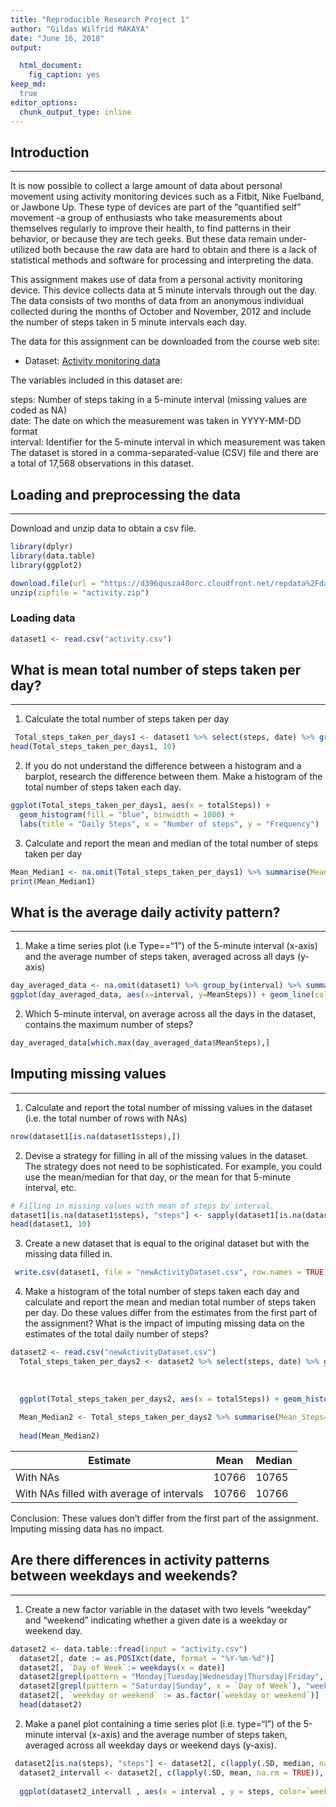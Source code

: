 ---
title: "Reproducible Research Project 1"
author: "Gildas Wilfrid MAKAYA"
date: "June 16, 2018"
output:

  html_document: 
    fig_caption: yes
keep_md:
  true
editor_options: 
  chunk_output_type: inline
---


## Introduction
***
It is now possible to collect a large amount of data about personal movement using activity monitoring devices such as a Fitbit, Nike Fuelband, or Jawbone Up. These type of devices are part of the "quantified self" movement -a group of enthusiasts who take measurements about themselves regularly to improve their health, to find patterns in their behavior, or because they are tech geeks. But these data remain under-utilized both because the raw data are hard to obtain and there is a lack of statistical methods and software for processing and interpreting the data.

This assignment makes use of data from a personal activity monitoring device. This device collects data at 5 minute intervals through out the day. The data consists of two months of data from an anonymous individual collected during the months of October and November, 2012 and include the number of steps taken in 5 minute intervals each day.

The data for this assignment can be downloaded from the course web site:

* Dataset: [Activity monitoring data](https://d396qusza40orc.cloudfront.net/repdata%2Fdata%2Factivity.zip) 

The variables included in this dataset are:

steps: Number of steps taking in a 5-minute interval (missing values are coded as NA) </br>
date: The date on which the measurement was taken in YYYY-MM-DD format </br>
interval: Identifier for the 5-minute interval in which measurement was taken </br>
The dataset is stored in a comma-separated-value (CSV) file and there are a total of 17,568 observations in this dataset. 

## Loading and preprocessing the data
***
Download and unzip data to obtain a csv file.

```{r echo=TRUE, message=TRUE}
library(dplyr)
library(data.table)
library(ggplot2)

download.file(url = "https://d396qusza40orc.cloudfront.net/repdata%2Fdata%2Factivity.zip", destfile = "activity.zip")
unzip(zipfile = "activity.zip")
```

### Loading data 
```{r}
dataset1 <- read.csv("activity.csv")
```

## What is mean total number of steps taken per day?
***
1. Calculate the total number of steps taken per day

```{r echo=TRUE, include=TRUE, fig.path="PA1_template_files/"}
 Total_steps_taken_per_days1 <- dataset1 %>% select(steps, date) %>% group_by(date) %>% summarise(totalSteps=sum(steps))
head(Total_steps_taken_per_days1, 10)
```

2. If you do not understand the difference between a histogram and a barplot, research the difference between them. Make a histogram of the total number of steps taken each day. 

```{r echo=TRUE, include=TRUE, fig.path="PA1_template_files/"}
ggplot(Total_steps_taken_per_days1, aes(x = totalSteps)) +
  geom_histogram(fill = "blue", binwidth = 1000) +
  labs(title = "Daily Steps", x = "Number of steps", y = "Frequency")
```

3. Calculate and report the mean and median of the total number of steps taken per day
```{r echo=TRUE, include=TRUE, fig.path="PA1_template_files/"}
Mean_Median1 <- na.omit(Total_steps_taken_per_days1) %>% summarise(Mean_Steps=mean(totalSteps), Median_Steps=median(totalSteps))
print(Mean_Median1)
```

## What is the average daily activity pattern?
***
1. Make a time series plot (i.e Type=="1") of the 5-minute interval (x-axis) and the average number of steps taken, averaged across all days (y-axis)

```{r echo=TRUE, include=TRUE, fig.path="PA1_template_files/"}
day_averaged_data <- na.omit(dataset1) %>% group_by(interval) %>% summarise(MeanSteps=mean(steps))
ggplot(day_averaged_data, aes(x=interval, y=MeanSteps)) + geom_line(color="red", size=1) + labs(title="Avarage Daily Steps", x="Interval", y="Average steps per day")
```

2. Which 5-minute interval, on average across all the days in the dataset, contains the maximum number of steps?

```{r echo=TRUE, include=TRUE, fig.path="PA1_template_files/"}
day_averaged_data[which.max(day_averaged_data$MeanSteps),]
```


## Imputing missing values
***
1. Calculate and report the total number of missing values in the dataset (i.e. the total number of rows with NAs)

```{r echo=TRUE}
nrow(dataset1[is.na(dataset1$steps),])
```

2. Devise a strategy for filling in all of the missing values in the dataset. The strategy does not need to be sophisticated. For example, you could use the mean/median for that day, or the mean for that 5-minute interval, etc.

```{r echo=TRUE, include=TRUE, fig.path="PA1_template_files/"}
# Filling in missing values with mean of steps by interval. 
dataset1[is.na(dataset1$steps), "steps"] <- sapply(dataset1[is.na(dataset1$steps), "interval"], function(X){day_averaged_data[which(day_averaged_data$interval==X),]$MeanSteps})
head(dataset1, 10)
```

3. Create a new dataset that is equal to the original dataset but with the missing data filled in.

```{r echo=TRUE, include=TRUE}
 write.csv(dataset1, file = "newActivityDataset.csv", row.names = TRUE)
```

4. Make a histogram of the total number of steps taken each day and calculate and report the mean and median total number of steps taken per day. Do these values differ from the estimates from the first part of the assignment? What is the impact of imputing missing data on the estimates of the total daily number of steps?

```{r echo=TRUE, include=TRUE, fig.path="PA1_template_files/"}
dataset2 <- read.csv("newActivityDataset.csv")
  Total_steps_taken_per_days2 <- dataset2 %>% select(steps, date) %>% group_by(date) %>% summarise(totalSteps=sum(steps))
  
  
  
  ggplot(Total_steps_taken_per_days2, aes(x = totalSteps)) + geom_histogram(fill = "blue", binwidth = 1000) + labs(title = "Daily Steps", x = "Steps", y = "Frequency")
  
  Mean_Median2 <- Total_steps_taken_per_days2 %>% summarise(Mean_Steps=mean(totalSteps), Median_Steps=median(totalSteps))
  
  head(Mean_Median2)
```

Estimate | Mean | Median
--- | --- | ---
With NAs | 10766 | 10765
With NAs filled with average of intervals | 10766 | 10766

Conclusion: These values don't differ from the first part of the assignment. Imputing missing data has no impact.

## Are there differences in activity patterns between weekdays and weekends?
***
1. Create a new factor variable in the dataset with two levels "weekday" and "weekend" indicating whether a given date is a weekday or weekend day.

```{r echo=TRUE, include=TRUE, fig.path="PA1_template_files/"}
dataset2 <- data.table::fread(input = "activity.csv")
  dataset2[, date := as.POSIXct(date, format = "%Y-%m-%d")]
  dataset2[, `Day of Week`:= weekdays(x = date)]
  dataset2[grepl(pattern = "Monday|Tuesday|Wednesday|Thursday|Friday", x = `Day of Week`), "weekday or weekend"] <- "weekday"
  dataset2[grepl(pattern = "Saturday|Sunday", x = `Day of Week`), "weekday or weekend"] <- "weekend"
  dataset2[, `weekday or weekend` := as.factor(`weekday or weekend`)]
  head(dataset2)
```

2. Make a panel plot containing a time series plot (i.e. type="l") of the 5-minute interval (x-axis) and the average number of steps taken, averaged across all weekday days or weekend days (y-axis).

```{r echo=TRUE, include=TRUE, fig.path="PA1_template_files/"}
 dataset2[is.na(steps), "steps"] <- dataset2[, c(lapply(.SD, median, na.rm = TRUE)), .SDcols = c("steps")]
  dataset2_intervall <- dataset2[, c(lapply(.SD, mean, na.rm = TRUE)), .SDcols = c("steps"), by = .(interval, `weekday or weekend`)]
  
  ggplot(dataset2_intervall , aes(x = interval , y = steps, color=`weekday or weekend`)) + geom_line() + labs(title = "Avg.Daily Steps by Weektype", x = "Interval", y = "No. of Steps") + facet_wrap(~`weekday or weekend` , ncol = 1, nrow=2)

  ```